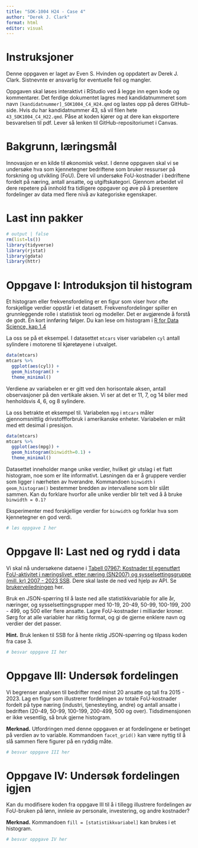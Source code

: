 ---
title: "SOK-1004 H24 - Case 4"
author: "Derek J. Clark"
format: html
editor: visual
---

# Instruksjoner

Denne oppgaven er laget av Even S. Hvinden og oppdatert av Derek J. Clark. Sistnevnte er ansvarlig for eventuelle feil og mangler.

Oppgaven skal løses interaktivt i RStudio ved å legge inn egen kode og kommentarer. Det ferdige dokumentet lagres med kandidatnummeret som navn `[kandidatnummer]_SOK1004_C4_H24.qmd` og lastes opp på deres GitHub-side. Hvis du har kandidatnummer 43, så vil filen hete `43_SOK1004_C4_H22.qmd`. Påse at koden kjører og at dere kan eksportere besvarelsen til pdf. Lever så lenken til GitHub-repositoriumet i Canvas.

# Bakgrunn, læringsmål

Innovasjon er en kilde til økonomisk vekst. I denne oppgaven skal vi se undersøke hva som kjennetegner bedriftene som bruker ressurser på forskning og utvikling (FoU). Dere vil undersøke FoU-kostnader i bedriftene fordelt på næring, antall ansatte, og utgiftskategori. Gjennom arbeidet vil dere repetere på innhold fra tidligere oppgaver og øve på å presentere fordelinger av data med flere nivå av kategoriske egenskaper.

# Last inn pakker

```{r}
# output | false
rm(list=ls()) 
library(tidyverse)
library(rjstat)
library(gdata)
library(httr)
```

# Oppgave I: Introduksjon til histogram

Et histogram eller frekvensfordeling er en figur som viser hvor ofte forskjellige verdier oppstår i et datasett. Frekvensfordelinger spiller en grunnleggende rolle i statistisk teori og modeller. Det er avgjørende å forstå de godt. En kort innføring følger. Du kan lese om histogram i [R for Data Science, kap 1.4](https://r4ds.hadley.nz/data-visualize#visualizing-distributions)

La oss se på et eksempel. I datasettet `mtcars` viser variabelen `cyl` antall sylindere i motorene til kjøretøyene i utvalget.

```{r}
data(mtcars)
mtcars %>%
  ggplot(aes(cyl)) +
  geom_histogram() +
  theme_minimal()
```

Verdiene av variabelen er er gitt ved den horisontale aksen, antall observasjoner på den vertikale aksen. Vi ser at det er 11, 7, og 14 biler med henholdsvis 4, 6, og 8 sylindere.

La oss betrakte et eksempel til. Variabelen `mpg` i `mtcars` måler gjennomsnittlig drivstoffforbruk i amerikanske enheter. Variabelen er målt med ett desimal i presisjon.

```{r}
data(mtcars)
mtcars %>%
  ggplot(aes(mpg)) +
  geom_histogram(binwidth=0.1) +
  theme_minimal()
```

Datasettet inneholder mange unike verdier, hvilket gir utslag i et flatt histogram, noe som er lite informativt. Løsningen da er å gruppere verdier som ligger i nærheten av hverandre. Kommandoen `binwidth` i `geom_histogram()` bestemmer bredden av intervallene som blir slått sammen. Kan du forklare hvorfor alle unike verdier blir telt ved å å bruke `binwidth = 0.1?`

Eksperimenter med forskjellige verdier for `binwidth` og forklar hva som kjennetegner en god verdi.

```{r}
# løs oppgave I her

```

# Oppgave II: Last ned og rydd i data

Vi skal nå undersøkene dataene i [Tabell 07967: Kostnader til egenutført FoU-aktivitet i næringslivet, etter næring (SN2007) og sysselsettingsgruppe (mill. kr) 2007 - 2023 SSB](https://www.ssb.no/statbank/table/07967). Dere skal laste de ned ved hjelp av API. Se [brukerveiledningen](https://www.ssb.no/api/pxwebapi/_/attachment/inline/019c05e0-35ad-4757-87a0-ba7fbf4a68e2:46a164479bc10a67eee4b472cd891f001ca19da5/Api_brukerveiledning.pdf) her.

Bruk en JSON-spørring til å laste ned alle statistikkvariable for alle år, næringer, og sysselsettingsgrupper med 10-19, 20-49, 50-99, 100-199, 200 - 499, og 500 eller flere ansatte. Lagre FoU-kostnader i milliarder kroner. Sørg for at alle variabler har riktig format, og gi de gjerne enklere navn og verdier der det passer.

**Hint.** Bruk lenken til SSB for å hente riktig JSON-spørring og tilpass koden fra case 3.

```{r}
# besvar oppgave II her

```

# Oppgave III: Undersøk fordelingen

Vi begrenser analysen til bedrifter med minst 20 ansatte og tall fra 2015 - 2023. Lag en figur som illustrerer fordelingen av totale FoU-kostnader fordelt på type næring (industri, tjenesteyting, andre) og antall ansatte i bedriften (20-49, 50-99, 100-199, 200-499, 500 og over). Tidsdimensjonen er ikke vesentlig, så bruk gjerne histogram.

**Merknad.** Utfordringen med denne oppgaven er at fordelingene er betinget på verdien av to variable. Kommandoen `facet_grid()` kan være nyttig til å slå sammen flere figurer på en ryddig måte.

```{r}
# besvar oppgave III her

```

# Oppgave IV: Undersøk fordelingen igjen

Kan du modifisere koden fra oppgave III til å i tillegg illustrere fordelingen av FoU-bruken på lønn, innleie av personale, investering, og andre kostnader?

**Merknad.** Kommandoen `fill = [statistikkvariabel]` kan brukes i et histogram.

```{r}
# besvar oppgave IV her

```
